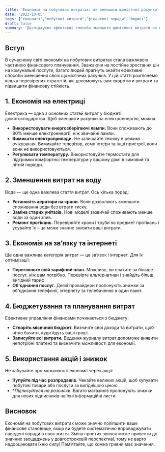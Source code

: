 ```yaml
---
title: 'Економія на побутових витратах: як зменшити щомісячні рахунки'
date: '2023-10-05'
tags: ["економія","побутові витрати","фінансові поради","бюджет"]
draft: false
summary: 'Досліджуємо ефективні способи зменшити щомісячні витрати на побутові послуги, включаючи електрику, воду та інтернет, щоб зберегти більше грошей.'
---
```


## Вступ

В сучасному світі економія на побутових витратах стала важливою частиною фінансового планування. Зважаючи на постійне зростання цін на комунальні послуги, багато людей прагнуть знайти ефективні способи зменшення своїх щомісячних рахунків. У цій статті розглянемо кілька перевірених стратегій, які допоможуть вам скоротити витрати та підвищити фінансову стійкість.

## 1. Економія на електриці

Електрика — одна з основних статей витрат у бюджеті домогосподарства. Щоб зменшити рахунки за електроенергію, можна:

- **Використовувати енергозберігаючі лампи.** Вони споживають до 80% менше електроенергії, ніж звичайні лампи.
- **Вимикати електроприлади.** Не залишайте техніку в режимі очікування. Вимикайте телевізор, комп'ютери та інші пристрої, коли вони не використовуються.
- **Регулювати температуру.** Використовуйте термостати для підтримки комфортної температури у вашому домі в зимовий та літній періоди. 

## 2. Зменшення витрат на воду

Вода — ще одна важлива стаття витрат. Ось кілька порад:

- **Установіть аератори на крани.** Вони дозволяють зменшити споживання води без втрати тиску.
- **Заміна старих унітазів.** Нові моделі зазвичай споживають менше води за один злив.
- **Ремонт протікань.** Перевіряйте крани і труби на предмет протікань і усувайте їх – це може значно знизити ваші витрати.

## 3. Економія на зв’язку та інтернеті

Ще одна важлива категорія витрат — це зв’язок і інтернет. Для їх оптимізації:

- **Перегляньте свій тарифний план.** Можливо, ви платите за більше послуг, ніж вам потрібно. Перевірте альтернативи і знайдіть більш вигідний тариф.
- **Об'єднання послуг.** Деякі провайдери пропонують знижки за об'єднання телефонії, інтернету та телебачення в один пакет.

## 4. Бюджетування та планування витрат

Ефективне управління фінансами починається з бюджету:

- **Створіть місячний бюджет.** Визначте свої доходи та витрати, щоб чітко бачити, куди йдуть ваші гроші.
- **Записуйте всі витрати.** Ведення журналу витрат допоможе виявити непотрібні платежі та визначити можливості для економії.

## 5. Використання акцій і знижок

Не забувайте про можливості економії через акції:

- **Купуйте під час розпродажів.** Чекайте великих акцій, щоб купувати побутові товари або послуги за вигіднішою ціною.
- **Підписуйтеся на розсилки.* Багато магазинів пропонують знижки для нових підписників на їхні інформаційні листи.

## Висновок

Економія на побутових витратах може значно поліпшити ваше фінансове становище, якщо ви будете систематично впроваджувати наведені поради в своє життя. Зміна простих звичок може привести до значних заощаджень у довгостроковій перспективі, тому не варто недооцінювати їхню силу! Пам’ятайте, що кожна гривня має значення.
    